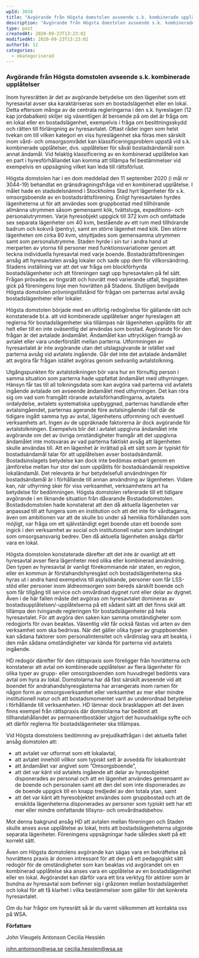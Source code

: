 ```yaml
---
wpId: 3034
title: "Avgörande från Högsta domstolen avseende s.k. kombinerade upplåtelser"
description: "Avgörande från Högsta domstolen avseende s.k. kombinerade upplåtelser Inom hyresrätten är det av avgörande betydelse om den lägenhet som ett hyresavtal avser ska karaktäriseras som en bostadslägenhet eller en lokal.&hellip;"
type: post
createdAt: 2020-09-23T13:23:02
modifiedAt: 2020-09-23T13:23:02
authorId: 12
categories:
  - okategoriserad
---
```


### Avgörande från Högsta domstolen avseende s.k. kombinerade upplåtelser

Inom hyresrätten är det av avgörande betydelse om den lägenhet som ett hyresavtal avser ska karaktäriseras som en bostadslägenhet eller en lokal. Detta eftersom många av de centrala regleringarna i den s.k. hyreslagen (12 kap jordabalken) skiljer sig väsentligen åt beroende på om det är fråga om en lokal eller en bostadslägenhet, exempelvis i fråga om besittningsskydd och rätten till förlängning av hyresavtalet. Oftast råder ingen som helst tvekan om till vilken kategori en viss hyreslägenhet ska föras men särskilt inom vård- och omsorgsområdet kan klassificeringsproblem uppstå vid s.k. kombinerade upplåtelser, dvs. upplåtelser för såväl bostadsändamål som annat ändamål. Vid felaktig klassificering av en kombinerad upplåtelse kan en part i hyresförhållandet kan komma att tillämpa fel bestämmelser vid exempelvis en uppsägning vilket kan leda till rättsförlust.

Högsta domstolen har i en dom meddelad den 11 september 2020 (i mål nr 3044-19) behandlat en gränsdragningsfråga vid en kombinerad upplåtelse. I målet hade en stadsdelsnämnd i Stockholms Stad hyrt lägenheter för s.k. omsorgsboende av en bostadsrättsförening. Enligt hyresavtalen hyrdes lägenheterna ut för att användas som gruppbostad med tillhörande allmänna utrymmen såsom gemensamt kök, tvättstuga, expeditions- och personalutrymmen. Varje hyresobjekt uppgick till 372 kvm och omfattade sex separata lägenheter om 40 kvm, bestående av ett rum med tillhörande badrum och kokvrå (pentry), samt en större lägenhet med kök. Den större lägenheten om cirka 80 kvm, utnyttjades som gemensamma utrymmen samt som personalutrymme. Staden hyrde i sin tur i andra hand ut merparten av ytorna till personer med funktionsvariationer genom att teckna individuella hyresavtal med varje boende. Bostadsrättsföreningen ansåg att hyresavtalen avsåg lokaler och sade upp dem för villkorsändring. Stadens inställning var att det var fråga om blockförhyrda bostadslägenheter och att föreningen sagt upp hyresavtalen på fel sätt. Frågan prövades av tingsrätt och hovrätt med varierande utfall, tingsrätten gick på föreningens linje men hovrätten på Stadens. Slutligen beviljade Högsta domstolen prövningstillstånd för frågan om parternas avtal avsåg bostadslägenheter eller lokaler.

Högsta domstolen började med en utförlig redogörelse för gällande rätt och konstaterade bl.a. att vid kombinerade upplåtelser anger hyreslagen att reglerna för bostadslägenheter ska tillämpas när lägenheten upplåtits för att helt eller till en inte oväsentlig del användas som bostad. Avgörande för den frågan är det avtalade ändamålet. Ändamålet kan uttryckligen framgå av avtalet eller vara underförstått mellan parterna. Utformningen av hyresavtalet är inte avgörande utan det utslagsgivande är istället vad parterna avsåg vid avtalets ingående. Går det inte det avtalade ändamålet att avgöra får frågan istället avgöras genom sedvanlig avtalstolkning.

Utgångspunkten för avtalstolkningen bör vara hur en förnuftig person i samma situation som parterna hade uppfattat ändamålet med uthyrningen. Hänsyn får tas till all tolkningsdata som kan avgöra vad parterna vid avtalets ingående avtalade om avseende ändamålet med uthyrningen. Det kan röra sig om vad som framgått rörande avtalsförhandlingarna, avtalets ordalydelse, avtalets systematiska uppbyggnad, parternas handlande efter avtalsingåendet, parternas agerande före avtalsingående i fall där de tidigare ingått samma typ av avtal, lägenhetens utformning och eventuell verksamhets art. Ingen av de uppräknade faktorerna är dock avgörande för avtalstolkningen. Exempelvis blir det i avtalet uppgivna ändamålet inte avgörande om det av övriga omständigheter framgår att det uppgivna ändamålet inte motsvaras av vad parterna faktiskt avsåg att lägenheten skulle användas till. Att en lägenhet är inrättad på ett sätt som är typiskt för bostadsändamål talar för att upplåtelsen avser bostadsändamål. Bostadsinslagets betydelse kan dock inte bedömas enbart genom en jämförelse mellan hur stor del som upplåtits för bostadsändamål respektive lokaländamål. Det relevanta är hur betydelsefull användningen för bostadsändamål är i förhållande till annan användning av lägenheten. Vidare kan, när uthyrning sker för viss verksamhet, verksamhetens art ha betydelse för bedömningen. Högsta domstolen refererade till ett tidigare avgörande i en liknande situation från dåvarande Bostadsdomstolen. Bostadsdomstolen hade konstaterat att den då aktuella lägenheten var anpassad till att fungera som en institution och att det inte för vårdtagarna, även om ambitionen var att de skulle bo under så hemlika förhållanden som möjligt, var fråga om ett självständigt eget boende utan ett boende som ingick i den verksamhet av social och institutionell natur som landstinget som omsorgsansvarig bedrev. Den då aktuella lägenheten ansågs därför vara en lokal.

Högsta domstolen konstaterade därefter att det inte är ovanligt att ett hyresavtal avser flera lägenheter med olika eller kombinerad användning. Den typen av hyresavtal är vanligt förekommande när staten, en region, eller en kommun är förstahandshyresgäst och bostadslägenheterna ska hyras ut i andra hand exempelvis till asylsökande, personer som får LSS-stöd eller personer inom äldreomsorgen som bereds särskilt boende och som får tillgång till service och omvårdnad dygnet runt eller delar av dygnet. Även i de här fallen måste det avgöras om hyresavtalet domineras av bostadsupplåtelsen/-upplåtelserna på ett sådant sätt att det finns skäl att tillämpa den tvingande regleringen för bostadslägenheter på hela hyresavtalet. För att avgöra den saken kan samma omständigheter som redogjorts för ovan beaktas. Väsentlig vikt får också fästas vid arten av den verksamhet som ska bedrivas. När det gäller olika typer av gruppboenden kan sådana faktorer som personalintensitet och vårdinslag vara att beakta, i den mån sådana omständigheter var kända för parterna vid avtalets ingående.

HD redogör därefter för den rättspraxis som föreligger från hovrätterna och konstaterar att avtal om kombinerade upplåtelser av flera lägenheter för olika typer av grupp- eller omsorgsboenden som huvudregel bedömts vara avtal om hyra av lokal. Domstolarna har då fäst särskilt avseende vid att boendet för andrahandshyresgästerna har arrangerats inom ramen för någon form av omsorgsverksamhet eller verksamhet av mer eller mindre institutionell natur och att bostadsmomentet varit av underordnad betydelse i förhållande till verksamheten. HD lämnar dock brasklappen att det även finns exempel från rättspraxis där domstolarna har bedömt att tillhandahållandet av permanentbostäder utgjort det huvudsakliga syfte och att därför reglerna för bostadslägenheter ska tillämpas.

Vid Högsta domstolens bedömning av prejudikatfrågan i det aktuella fallet ansåg domstolen att:

*   att avtalet var utformat som ett lokalavtal,
*   att avtalet innehöll villkor som typiskt sett är avsedda för lokalkontrakt
*   att ändamålet var angivet som ”Omsorgsboende”,
*   att det var känt vid avtalets ingående att delar av hyresobjektet disponerades av personal och att en lägenhet användes gemensamt av de boende och personalen samt att den del som inte disponerades av de boende uppgick till en knapp tredjedel av den totala ytan, samt
*   att det var känt att hyresobjektet användes som gruppbostad och att de enskilda lägenheterna disponerades av personer som typiskt sett har ett mer eller mindre omfattande tillsyns- och omvårdnadsbehov.

Mot denna bakgrund ansåg HD att avtalen mellan föreningen och Staden skulle anses avse upplåtelse av lokal, trots att bostadslägenheterna utgjorde separata lägenheter. Föreningens uppsägningar hade således skett på ett korrekt sätt.

Även om Högsta domstolens avgörande kan sägas vara en bekräftelse på hovrättens praxis är domen intressant för att den på ett pedagogiskt sätt redogör för de omständigheter som kan beaktas vid avgörandet om en kombinerad upplåtelse ska anses vara en upplåtelse av en bostadslägenhet eller en lokal. Avgörandet kan därför vara ett bra verktyg för aktörer som är bundna av hyresavtal som befinner sig i gråzonen mellan bostadslägenhet och lokal för att få klarhet i vilka bestämmelser som gäller för det konkreta hyresavtalet.

Om du har frågor om hyresrätt så är du varmt välkommen att kontakta oss på WSA.

**Författare**

John Vleugels Antonson Cecilia Hesslén

[john.antonson@wsa.se](mailto:John.antonson@wsa.se) [cecilia.hesslen@wsa.se](mailto:cecilia.hesslen@wsa.se)